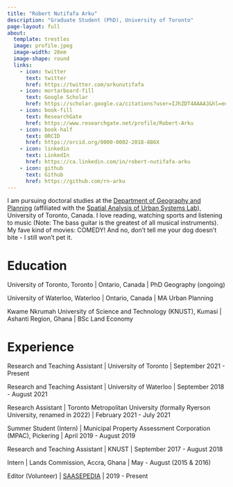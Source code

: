 ```yaml
---
title: "Robert Nutifafa Arku"
description: "Graduate Student (PhD), University of Toronto"
page-layout: full
about:
  template: trestles
  image: profile.jpeg
  image-width: 20em
  image-shape: round
  links:
    - icon: twitter
      text: twitter
      href: https://twitter.com/arkunutifafa 
    - icon: mortarboard-fill
      text: Google Scholar
      href: https://scholar.google.ca/citations?user=IJhZDT4AAAAJ&hl=en
    - icon: book-fill
      text: ResearchGate
      href: https://www.researchgate.net/profile/Robert-Arku
    - icon: book-half
      text: ORCID
      href: https://orcid.org/0000-0002-2018-886X 
    - icon: linkedin
      text: LinkedIn
      href: https://ca.linkedin.com/in/robert-nutifafa-arku 
    - icon: github
      text: Github
      href: https://github.com/rn-arku 
---
```


I am pursuing doctoral studies at the [Department of Geography and Planning](https://www.geography.utoronto.ca/) (affiliated with the [Spatial Analysis of Urban Systems Lab](http://sausy.ca/)), University of Toronto, Canada. I love reading, watching sports and listening to music (Note: The bass guitar is the greatest of all musical instruments). My fave kind of movies: COMEDY! And no, don't tell me your dog doesn't bite - I still won't pet it.

# Education

University of Toronto, Toronto \| Ontario, Canada \| PhD Geography (ongoing)

University of Waterloo, Waterloo \| Ontario, Canada \| MA Urban Planning

Kwame Nkrumah University of Science and Technology (KNUST), Kumasi \| Ashanti Region, Ghana \| BSc Land Economy

# Experience

Research and Teaching Assistant \| University of Toronto \| September 2021 - Present

Research and Teaching Assistant \| University of Waterloo \| September 2018 - August 2021

Research Assistant \| Toronto Metropolitan University (formally Ryerson University, renamed in 2022) \| February 2021 - July 2021

Summer Student (Intern) \| Municipal Property Assessment Corporation (MPAC), Pickering \| April 2019 - August 2019

Research and Teaching Assistant \| KNUST \| September 2017 - August 2018

Intern \| Lands Commission, Accra, Ghana \| May - August (2015 & 2016)

Editor (Volunteer) \| [SAASEPEDIA](https://saasepedia.org/) \| 2019 - Present

